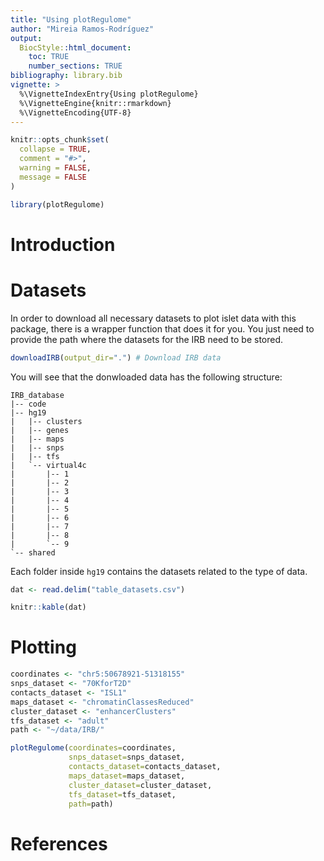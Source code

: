 ```yaml
---
title: "Using plotRegulome"
author: "Mireia Ramos-Rodríguez"
output: 
  BiocStyle::html_document:
    toc: TRUE
    number_sections: TRUE
bibliography: library.bib
vignette: >
  %\VignetteIndexEntry{Using plotRegulome}
  %\VignetteEngine{knitr::rmarkdown}
  %\VignetteEncoding{UTF-8}
---
```


```r
knitr::opts_chunk$set(
  collapse = TRUE,
  comment = "#>",
  warning = FALSE,
  message = FALSE
)
```

```r
library(plotRegulome)
```

# Introduction


# Datasets

In order to download all necessary datasets to plot islet data with this package, there is a wrapper function that does it for you. You just need to provide the path where the datasets for the IRB need to be stored.

```r
downloadIRB(output_dir=".") # Download IRB data
```

You will see that the donwloaded data has the following structure:

```
IRB_database
|-- code
|-- hg19
|   |-- clusters
|   |-- genes
|   |-- maps
|   |-- snps
|   |-- tfs
|   `-- virtual4c
|       |-- 1
|       |-- 2
|       |-- 3
|       |-- 4
|       |-- 5
|       |-- 6
|       |-- 7
|       |-- 8
|       `-- 9
`-- shared

```

Each folder inside `hg19` contains the datasets related to the type of data.

```r
dat <- read.delim("table_datasets.csv")

knitr::kable(dat)
```



# Plotting

```r
coordinates <- "chr5:50678921-51318155"
snps_dataset <- "70KforT2D"
contacts_dataset <- "ISL1"
maps_dataset <- "chromatinClassesReduced"
cluster_dataset <- "enhancerClusters"
tfs_dataset <- "adult"
path <- "~/data/IRB/"

plotRegulome(coordinates=coordinates,
             snps_dataset=snps_dataset,
             contacts_dataset=contacts_dataset,
             maps_dataset=maps_dataset,
             cluster_dataset=cluster_dataset,
             tfs_dataset=tfs_dataset,
             path=path)

```



# References
